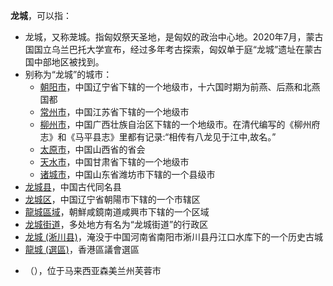 '''龙城'''，可以指：
*龙城，又称茏城。指匈奴祭天圣地，是匈奴的政治中心地。2020年7月，蒙古国国立乌兰巴托大学宣布，经过多年考古探索，匈奴单于庭“龙城”遗址在蒙古国中部地区被找到。
*别称为“龙城”的城市：
**[[朝阳市|朝阳市]]，中国辽宁省下辖的一个地级市，十六国时期为前燕、后燕和北燕国都
**[[常州市|常州市]]，中国江苏省下辖的一个地级市
**[[柳州市|柳州市]]，中国广西壮族自治区下辖的一个地级市。在清代编写的《柳州府志》和《马平县志》里都有记录:“相传有八龙见于江中,故名。”
**[[太原市|太原市]]，中国山西省的省会
**[[天水市|天水市]]，中国甘肃省下辖的一个地级市
**[[诸城市|诸城市]]，中国山东省潍坊市下辖的一个县级市
*[[龙城县|龙城县]]，中国古代同名县
*[[龙城区|龙城区]]，中国辽宁省朝陽市下辖的一个市辖区
*[[龍城區域|龍城區域]]，朝鮮咸鏡南道咸興市下辖的一个区域
*[[龙城街道|龙城街道]]，多处地方有名为“龙城街道”的行政区
*[[龙城_(淅川县)|龙城 (淅川县)]]，淹没于中国河南省南阳市淅川县丹江口水库下的一个历史古城
*[[龍城_(選區)|龍城 (選區)]]，香港區議會選區
*{{tsl|ms|Taman Seremban Jaya|龙城花园}}（{{lang-ms|Taman Seremban Jaya}}），位于马来西亚森美兰州芙蓉市
{{Disambiguation|L|cat=二字亚洲地名消歧义}}